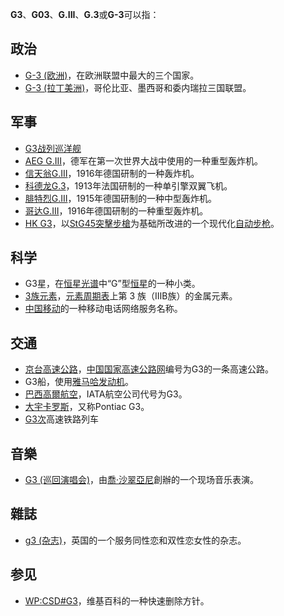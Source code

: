 {{DisambigNav|G|3}}
{{selfref|关于在[[维基百科|维基百科]]中的一种[[Wikipedia:CSD|快速删除页面]]类型——純粹破壞，包括但不限於明顯的惡作劇、錯誤信息、人身攻擊等，详见[[Wikipedia:快速刪除的標準#G3|维基百科:快速刪除的標準]]。}}
'''G3'''、'''G03'''、'''G.III'''、'''G.3'''或'''G-3'''可以指：

==政治==
* [[G-3_(欧洲)|G-3 (欧洲)]]，在欧洲联盟中最大的三个国家。
* [[G-3_(拉丁美洲)|G-3 (拉丁美洲)]]，哥伦比亚、墨西哥和委内瑞拉三国联盟。

==军事==
* [[G3战列巡洋舰|G3战列巡洋舰]]
* [[AEG_G.III|AEG G.III]]，德军在第一次世界大战中使用的一种重型轰炸机。
* [[信天翁G.III|信天翁G.III]]，1916年德国研制的一种轰炸机。
* [[科德龙G.3|科德龙G.3]]，1913年法国研制的一种单引擎双翼飞机。
* [[腓特烈G.III|腓特烈G.III]]，1915年德国研制的一种中型轰炸机。
* [[哥达G.III|哥达G.III]]，1916年德国研制的一种重型轰炸机。
* [[HK_G3自動步槍|HK G3]]，以[[StG45突擊步槍|StG45突擊步槍]]为基础所改进的一个现代化[[自动步枪|自动步枪]]。

==科学==
* G3星，在[[恒星光谱|恒星光谱]]中“G”型[[恒星|恒星]]的一种小类。
* [[3族元素|3族元素]]，[[元素周期表|元素周期表]]上第 3 族（ⅢB族）的金属元素。
* [[中国移动|中国移动]]的一种移动电话网络服务名称。

== 交通==
* [[京台高速公路|京台高速公路]]，[[中国国家高速公路网|中国国家高速公路网]]编号为G3的一条高速公路。
* G3船，使用[[雅马哈发动机|雅马哈发动机]]。
* [[巴西高爾航空|巴西高爾航空]]，IATA航空公司代号为G3。
* [[大宇卡罗斯|大宇卡罗斯]]，又称Pontiac G3。
* [[京沪高速动车组列车|G3次]]高速铁路列车

== 音樂 ==
* [[G3_(巡回演唱会)|G3 (巡回演唱会)]]，由[[喬·沙翠亞尼|喬·沙翠亞尼]]創辦的一个现场音乐表演。
== 雜誌 ==
* [[g3_(杂志)|g3 (杂志)]]，英国的一个服务同性恋和双性恋女性的杂志。

== 参见 ==
* [[WP:CSD#G3|WP:CSD#G3]]，维基百科的一种快速删除方针。

{{disambig}}